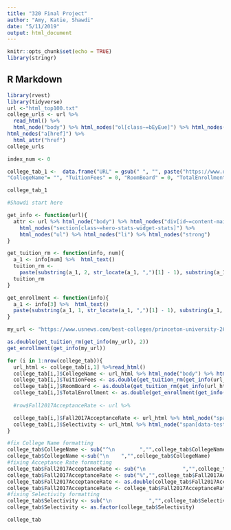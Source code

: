 ```yaml
---
title: "320 Final Project"
author: "Amy, Katie, Shawdi"
date: "5/11/2019"
output: html_document
---
```


```r
knitr::opts_chunk$set(echo = TRUE)
library(stringr)
```

## R Markdown


```r
library(rvest)
library(tidyverse)
url <-"html_top100.txt"
college_urls <- url %>%
  read_html() %>%
  html_node("body") %>% html_nodes("ol[class~=bEyEue]") %>% html_nodes("li[id]")%>% html_nodes("h3") %>% 
html_nodes("a[href]") %>%
  html_attr("href") 
college_urls

```


```r
index_num <- 0

college_tab_1 <-  data.frame("URL" = gsub(" ", "", paste("https://www.usnews.com",college_urls, sep = "")), 
"CollegeName"= "", "TuitionFees" = 0, "RoomBoard" = 0, "TotalEnrollment" = 0, "SchoolType" = "", "YearFounded" = 0, "Setting" = "", "Endowment2017" = 0, "MedianStartingSalaryOfAlumni" = 0, "Selectivity" = "", "Fall2017AcceptanceRate" = 0, "GenderDistribution" = 0, "FourYearGraduationRate" = 0, stringsAsFactors = FALSE) 

college_tab_1
```


```r
#Shawdi start here

get_info <- function(url){
  attr <- url %>% html_node("body") %>% html_nodes("div[id~=content-main]") %>%   
    html_nodes("section[class~=hero-stats-widget-stats]") %>%
    html_nodes("ul") %>% html_nodes("li") %>% html_nodes("strong")
}

get_tuition_rm <- function(info, num){
  a_1 <- info[num] %>%  html_text()
  tuition_rm <- 
    paste(substring(a_1, 2, str_locate(a_1, ",")[1] - 1), substring(a_1, str_locate(a_1, ",")[1] + 1, str_locate(a_1, " ")[1] - 1), sep="")
  tuition_rm
}

get_enrollment <- function(info){
  a_1 <- info[3] %>%  html_text()
  paste(substring(a_1, 1, str_locate(a_1, ",")[1] - 1), substring(a_1, str_locate(a_1, ",")[1] + 1), sep="")
}

my_url <- "https://www.usnews.com/best-colleges/princeton-university-2627" %>% read_html()

as.double(get_tuition_rm(get_info(my_url), 2))
get_enrollment(get_info(my_url))

```


```r
for (i in 1:nrow(college_tab)){
  url_html <- college_tab[i,1] %>%read_html()
  college_tab[i,]$CollegeName <- url_html %>% html_node("body") %>% html_nodes("h1[class~=hero-heading]") %>% html_text()
  college_tab[i,]$TuitionFees <- as.double(get_tuition_rm(get_info(url_html), 1))
  college_tab[i,]$RoomBoard <- as.double(get_tuition_rm(get_info(url_html), 2))
  college_tab[i,]$TotalEnrollment <- as.double(get_enrollment(get_info(url_html)))
  
  #row$Fall2017AcceptanceRate <- url %>% 

  college_tab[i,]$Fall2017AcceptanceRate <- url_html %>% html_node("span[data-test-id~=r_c_accept_rate]") %>% html_text()
  college_tab[i,]$Selectivity <- url_html %>% html_node("span[data-test-id~=c_select_class]") %>% html_text()
}

#fix College Name formatting
college_tab$CollegeName <- sub("^\n        ","",college_tab$CollegeName)
college_tab$CollegeName <-sub("\n    ","",college_tab$CollegeName)
#fixing Acceptance Rate formatting
college_tab$Fall2017AcceptanceRate <- sub("\n            ","",college_tab$Fall2017AcceptanceRate)
college_tab$Fall2017AcceptanceRate <- sub("%","",college_tab$Fall2017AcceptanceRate)
college_tab$Fall2017AcceptanceRate <- as.double(college_tab$Fall2017AcceptanceRate)
college_tab$Fall2017AcceptanceRate <- college_tab$Fall2017AcceptanceRate/100
#fixing Selectivity formatting
college_tab$Selectivity <- sub("\n            ","",college_tab$Selectivity)
college_tab$Selectivity <- as.factor(college_tab$Selectivity)

college_tab
```



```r
```
